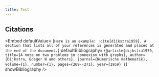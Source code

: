 ```yaml
---
title: Test
---
```


## Citations

<Embed
  defaultValue=
{`Here is an example: :cite[dijkstra1959]. A section that lists all of your references is generated and placed at the end of the document.`}
  defaultBibliography=
{`@article{dijkstra1959,
  title={A note on two problems in connexion with graphs},
  author={Dijkstra, Edsger W and others},
  journal={Numerische mathematik},
  volume={1},
  number={1},
  pages={269--271},
  year={1959}
}`}
  showBibliography
/>
